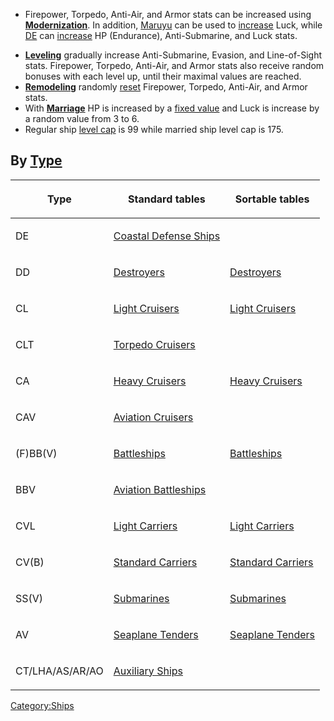 *{{Firepower}} Firepower, {{Torpedo}} Torpedo, {{AA}} Anti-Air, and {{Armor}} Armor stats can be increased using '''[[Modernization]]'''. In addition, [[Maruyu]] can be used to [[Modernization#luck|increase]] {{Luck}} Luck, while [[DE]] can [[Modernization#de|increase]] {{HP}} HP (Endurance), {{ASW}} Anti-Submarine, and {{Luck}} Luck stats.
*'''[[Modernization#level|Leveling]]''' gradually increase {{ASW}} Anti-Submarine, {{Evasion}} Evasion, and {{LOS}} Line-of-Sight stats. {{Firepower}} Firepower, {{Torpedo}} Torpedo, {{AA}} Anti-Air, and {{Armor}} Armor stats also receive random bonuses with each level up, until their maximal values are reached.
*'''[[Remodel]]ing''' randomly [[Remodel#reset|reset]] {{Firepower}} Firepower, {{Torpedo}} Torpedo, {{AA}} Anti-Air, and {{Armor}} Armor stats.
*With '''[[Marriage]]''' {{HP}} HP is increased by a [[Marriage#stats|fixed value]] and {{Luck}} Luck is increase by a random value from 3 to 6.
*Regular ship [[Experience and Rank#Ship Experience|level cap]] is 99 while married ship level cap is 175.
==By [[Ship#type|Type]]==
{|class="article-table"
!Type!!Standard tables!!Sortable tables
|-
|DE||[[DE|Coastal Defense Ships]]||
|-
|DD||[[DD|Destroyers]]||[[List of destroyers by upgraded maximum stats/Sortable|Destroyers]]
|-
|CL||[[CL|Light Cruisers]]||[[List of light cruisers by upgraded maximum stats/Sortable|Light Cruisers]]
|-
|CLT||[[CLT|Torpedo Cruisers]]||
|-
|CA||[[CA|Heavy Cruisers]]||[[List of heavy cruisers by upgraded maximum stats/Sortable|Heavy Cruisers]]
|-
|CAV||[[CAV|Aviation Cruisers]]||
|-
|(F)BB(V)||[[BB|Battleships]]||[[List of battleships by upgraded maximum stats/Sortable|Battleships]]
|-
|BBV||[[BBV|Aviation Battleships]]||
|-
|CVL||[[CVL|Light Carriers]]||[[List of light aircraft carriers by upgraded maximum stats/Sortable|Light Carriers]]
|-
|CV(B)||[[CV|Standard Carriers]]||[[List of fleet standard aircraft carriers by upgraded maximum stats/Sortable|Standard Carriers]]
|-
|SS(V)||[[SS|Submarines]]||[[List of submarines by upgraded maximum stats/Sortable|Submarines]]
|-
|AV||[[AV|Seaplane Tenders]]||[[List of Seaplane Tenders by upgraded maximum stats/Sortable|Seaplane Tenders]]
|-
|CT/LHA/AS/AR/AO||[[Auxiliary Ships]]||
|}
{{Shiplist}}
[[Category:Ships]]